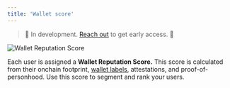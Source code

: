 ```yaml
---
title: 'Wallet score'
---
```


> 🚧 In development. <a href="https://cal.com/formo/30min">Reach out</a> to get early access. 🚧

<Frame caption="Wallet Reputation Score">
	<img src="/images/wallet-intelligence-wallet-profile-dapps-tokens.png" alt="Wallet Reputation Score" />
</Frame>

Each user is assigned a **Wallet Reputation Score.** This score is calculated from their onchain footprint, <a href="/features/wallet-intelligence/wallet-labels">wallet labels</a>, attestations, and proof-of-personhood.
Use this score to segment and rank your users.
